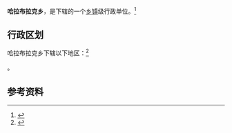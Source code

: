 {{中国乡级行政区|65/30/23/204/000}}

'''哈拉布拉克乡'''，是{{PRC admin/fullname|65/30/23/204/000|3}}下辖的一个[[乡镇|乡镇]]级行政单位。<ref>{{PRC admin/ref sgc|{{PRC admin/parent|65/30/23/204/000}}}}</ref>

== 行政区划 ==

哈拉布拉克乡下辖以下地区：<ref>{{PRC admin/ref sgc|65/30/23/204/000}}</ref>

{{PRC admin/children|65/30/23/204/000}}。

== 参考资料 ==

{{reflist}}

{{行政区划小作品}}
{{PRC admin/navcat|65/30/23/204/000}}